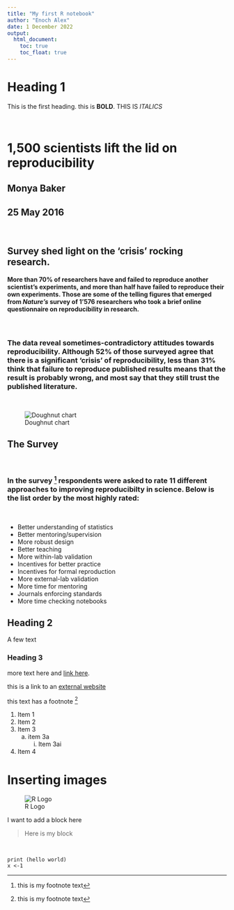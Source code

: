 ```yaml
---
title: "My first R notebook"
author: "Enoch Alex"
date: 1 December 2022
output:
  html_document:
    toc: true
    toc_float: true
---
```


# Heading 1
This is the first heading. this is **BOLD**. THIS IS *ITALICS*

<!-- Example of comments -->

\  

# 1,500 scientists lift the lid on reproducibility
## Monya Baker
## 25 May 2016

</br>  

## Survey shed light on the 'crisis' rocking research. 
#### **More than 70% of researchers have and failed to reproduce another scientist's experiments,** and more than half have failed to reproduce their own experiments. Those are some of the telling figures that emerged from *Nature's* survey of 1'576 researchers who took a brief online questionnaire on reproducibility in research.

</br> 

### The data reveal sometimes-contradictory attitudes towards reproducibility. Although 52% of those surveyed agree that there is a significant ‘crisis’ of reproducibility, less than 31% think that failure to reproduce published results means that the result is probably wrong, and most say that they still trust the published literature. 

</br>

![Doughnut chart](img/reproducibility-graphic-online1.jpeg)

## The Survey
</br>

### In the survey [^1] respondents were asked to rate 11 different approaches to improving reproducibilty in science. Below is the list order by the most highly rated:

</br> 

* Better understanding of statistics
* Better mentoring/supervision
* More robust design
* Better teaching
* More within-lab validation
* Incentives for better practice
* Incentives for formal reproduction
* More external-lab validation
* More time for mentoring
* Journals enforcing standards
* More time checking notebooks 

[^1]: The survey can be downloaded [here](https://www.nature.com/news/polopoly_fs/7.36741!/file/Reproduciblility%20Questionnaire.doc).


## Heading 2 {#markdown-header}
A few text

### Heading 3 
more text here and [link here](#markdown-header).

this is a link to an [external website](http://www.google.com)

this text has a footnote [^1]

[^1]: this is my footnote text


1. Item 1
2. Item 2
3. Item 3
    a. item 3a
        i. Item 3ai
4. Item 4

# Inserting images
![R Logo](img/index.png)
    
I want to add a block here

> Here is my block

</br>

```
print (hello world)
x <-1
```